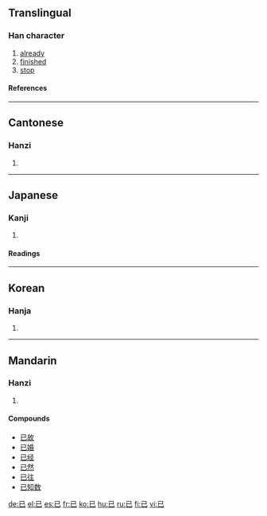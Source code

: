 ==Translingual==
{{Han stroke|[[Image:已-order.gif]]}}
===Han character===
{{Han char|rn=49|rad=己|as=00|sn=3|four=1771<sub>7</sub>|canj=尸山 (SU), X尸山 (XSU)}}
# [[already]]
# [[finished]]
# [[stop]]
====References====
{{Han ref|kx=0326.110|dkj=08743|dj=0630.110|hdz=20984.010|uh=5DF2|ud=24050|bh=A477|bd=42103}}
----
==Cantonese==
===Hanzi===
{{yue-hanzi|jyut=[[ji5]]|y=[[yi5]]}}
# {{defn|Cantonese}}
----
==Japanese==
===Kanji===
{{ja-kanji|grade=8|rs=己00}}
# {{defn|Japanese}}
====Readings====
{{ja-readings|on=[[い]] (i)|kun=[[すでに]] (sudeni), [[やむ]] (yamu), [[のみ]] (nomi)}}
----
==Korean==
===Hanja===
{{ko-hanja|hangeul=[[이]]|rv=i|mr=i}}
# {{defn|Korean}}
----
==Mandarin==
===Hanzi===
{{cmn-hanzi|pin=[[yǐ]] (yi3)|wg=i<sup>3</sup>}}
# {{defn|Mandarin}}

====Compounds====
*[[已故]]
*[[已婚]]
*[[已经]]
*[[已然]]
*[[已往]]
*[[已知数]]

[[de:已]]
[[el:已]]
[[es:已]]
[[fr:已]]
[[ko:已]]
[[hu:已]]
[[ru:已]]
[[fi:已]]
[[vi:已]]